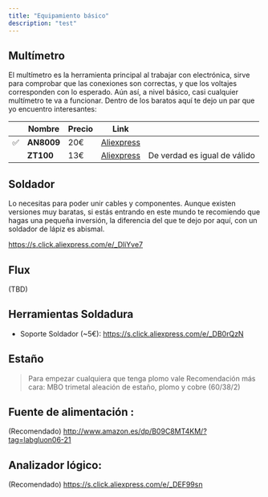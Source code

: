 ```yaml
---
title: "Equipamiento básico"
description: "test"
---
```


## Multímetro

El multímetro es la herramienta principal al trabajar con electrónica, sirve para comprobar que las conexiones son correctas, y que los voltajes corresponden con lo esperado. Aún así, a nivel básico, casi cualquier multímetro te va a funcionar. Dentro de los baratos aquí te dejo un par que yo encuentro interesantes:

| |Nombre | Precio | Link | |
|:-:|-|-|-|-|
|✅| **AN8009** | 20€ | [Aliexpress](https://s.click.aliexpress.com/e/_ol3zHJV) |  |
|  | **ZT100**| 13€ | [Aliexpress](https://s.click.aliexpress.com/e/_DCQWqof) | De verdad es igual de válido |

## Soldador

Lo necesitas para poder unir cables y componentes. Aunque existen versiones muy baratas, si estás entrando en este mundo te recomiendo que hagas una pequeña inversión, la diferencia del que te dejo por aquí, con un soldador de lápiz es abismal.

https://s.click.aliexpress.com/e/_DliYve7

## Flux
(TBD)

## Herramientas Soldadura 

- Soporte Soldador (~5€): https://s.click.aliexpress.com/e/_DB0rQzN

## Estaño

> Para empezar cualquiera que tenga plomo vale
> Recomendación más cara: MBO trimetal aleación de estaño, plomo y cobre (60/38/2)

## Fuente de alimentación : 
(Recomendado) http://www.amazon.es/dp/B09C8MT4KM/?tag=labgluon06-21

## Analizador lógico: 
(Recomendado) https://s.click.aliexpress.com/e/_DEF99sn